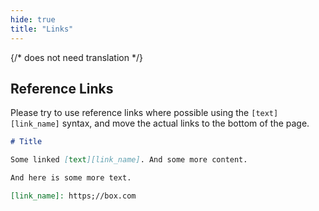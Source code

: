 ```yaml
---
hide: true
title: "Links"
---
```

{/* does not need translation */}



## Reference Links

Please try to use reference links where possible using the `[text][link_name]`
syntax, and move the actual links to the bottom of the page.

```md
# Title

Some linked [text][link_name]. And some more content.

And here is some more text.

[link_name]: https;//box.com
```

